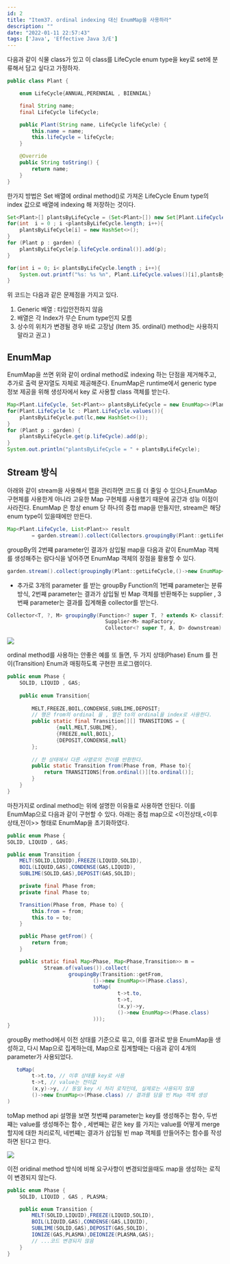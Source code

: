 ```yaml
---
id: 2
title: "Item37. ordinal indexing 대신 EnumMap을 사용하라"
description: ""
date: "2022-01-11 22:57:43"
tags: ['Java', 'Effective Java 3/E']
---
```

다음과 같이 식물 class가 있고 이 class를 LifeCycle enum type을 key로 set에 분류해서 담고 싶다고 가정하자. 

```java
public class Plant {

    enum LifeCycle{ANNUAL,PERENNIAL , BIENNIAL}

    final String name;
    final LifeCycle lifeCycle;

    public Plant(String name, LifeCycle lifeCycle) {
        this.name = name;
        this.lifeCycle = lifeCycle;
    }

    @Override
    public String toString() {
        return name;
    }
}
```

한가지 방법은 Set 배열에 ordinal method()로 가져온 LifeCycle Enum type의 index 값으로 배열에 indexing 해 저장하는 것이다. 


```java
Set<Plant>[] plantsByLifeCycle = (Set<Plant>[]) new Set[Plant.LifeCycle.values().length];
for(int  i = 0 ; i <plantsByLifeCycle.length; i++){
    plantsByLifeCycle[i] = new HashSet<>();
}
for (Plant p : garden) {
    plantsByLifeCycle[p.lifeCycle.ordinal()].add(p);
}

for(int i = 0; i< plantsByLifeCycle.length ; i++){
    System.out.printf("%s: %s %n", Plant.LifeCycle.values()[i],plantsByLifeCycle[i]);
}
```

위 코드는 다음과 같은 문제점을 가지고 있다.

1. Generic 배열 : 타입안전하지 않음 
2. 배열은 각 Index가 무슨 Enum type인지 모름 
3. 상수의 위치가 변경될 경우 바로 고장남 (Item 35. ordinal() method는 사용하지 말라고 권고 )

## EnumMap 

EnumMap을 쓰면 위와 같이 ordinal method로 indexing 하는 단점을 제거해주고, 추가로 출력 문자열도 자체로 제공해준다. 
EnumMap은 runtime에서 generic type 정보 제공을 위해 생성자에서 key 로 사용할 class 객체를 받는다. 
```java
Map<Plant.LifeCycle, Set<Plant>> plantsByLifeCycle = new EnumMap<>(Plant.LifeCycle.class);
for(Plant.LifeCycle lc : Plant.LifeCycle.values()){
    plantsByLifeCycle.put(lc,new HashSet<>());
}
for (Plant p : garden) {
    plantsByLifeCycle.get(p.lifeCycle).add(p);
}
System.out.println("plantsByLifeCycle = " + plantsByLifeCycle);
```


## Stream 방식 

아래와 같이 stream을 사용해서 맵을 관리하면 코드를 더 줄일 수 있으나,EnumMap 구현체를 사용한게 아니라 고유한 Map 구현체를 사용했기 때문에 공간과 성능 이점이 사라진다. EnumMap 은 항상 enum 당 하나의 중첩 map을 만들지만, stream은 해당 enum type이 있을때에만 만든다. 
```java
Map<Plant.LifeCycle, List<Plant>> result 
        = garden.stream().collect(Collectors.groupingBy(Plant::getLifeCycle));
```
groupBy의 2번쨰 parameter인 결과가 삼입될 map을 다음과 같이 EnumMap 객체를 생성해주는 람다식을 넣어주면 EnumMap 객체의 장점을 활용할 수 있다. 
```java
garden.stream().collect(groupingBy(Plant::getLifeCycle,()->new EnumMap<>(LifeCycle.class),toSet()));
```

- 추가로 3개의 parameter 를 받는 groupBy Function의 1번쨰 parameter는 분류 방식, 2번쨰 parameter는 결과가 삼입될 빈 Map 객체를 반환해주는 supplier , 3번째 parameter는 결과를 집계해줄 collector를 받는다. 

```java
Collector<T, ?, M> groupingBy(Function<? super T, ? extends K> classifier,
                                Supplier<M> mapFactory,
                                Collector<? super T, A, D> downstream) 
```

![](/images/Item37-group-by.jpg)


ordinal method를 사용하는 안좋은 예를 또 들면, 두 가지 상태(Phase) Enum 를 전이(Transition) Enum과 매핑하도록 구현한 프로그램이다.

```java
public enum Phase {
    SOLID, LIQUID , GAS;
    
    public enum Transition{
        
        MELT,FREEZE,BOIL,CONDENSE,SUBLIME,DEPOSIT;
        // 행은 from의 ordinal 을 , 열은 to의 ordinal을 index로 사용한다.
        public static final Transition[][] TRANSITIONS = {
                {null,MELT,SUBLIME},
                {FREEZE,null,BOIL},
                {DEPOSIT,CONDENSE,null}
        };
        
        // 한 상태에서 다른 사앹로의 전이를 반환한다. 
        public static Transition from(Phase from, Phase to){
            return TRANSITIONS[from.ordinal()][to.ordinal()];
        }
    }
}
```
마찬가지로 ordinal method는 위에 설명한 이유들로 사용하면 안된다.
이를 EnumMap으로 다음과 같이 구현할 수 있다. 아래는 중첩 map으로 \<이전상태,\<이후상태,전이>> 형태로 EnumMap을 초기화하였다. 

```java
public enum Phase {
SOLID, LIQUID , GAS;

public enum Transition {
    MELT(SOLID,LIQUID),FREEZE(LIQUID,SOLID),
    BOIL(LIQUID,GAS),CONDENSE(GAS,LIQUID),
    SUBLIME(SOLID,GAS),DEPOSIT(GAS,SOLID);

    private final Phase from;
    private final Phase to;

    Transition(Phase from, Phase to) {
        this.from = from;
        this.to = to;
    }

    public Phase getFrom() {
        return from;
    }

    public static final Map<Phase, Map<Phase,Transition>> m =
            Stream.of(values()).collect(
                    groupingBy(Transition::getFrom,
                            ()->new EnumMap<>(Phase.class),
                            toMap(
                                    t->t.to,
                                    t->t,
                                    (x,y)->y,
                                    ()->new EnumMap<>(Phase.class)
                            )));
}
```

groupBy method에서 이전 상태를 기준으로 묶고, 이를 결과로 받을 EnumMap을 생성하고, 다시 Map으로 집계하는데, Map으로 집계할때는 다음과 같이 4개의 parameter가 사용되었다.

```java
   toMap(
        t->t.to, // 이후 상태를 key로 사용
        t->t, // value는 전이값
        (x,y)->y, // 동일 key 시 처리 로직인데, 실제로는 사용되지 않음
        ()->new EnumMap<>(Phase.class) // 결과를 담을 빈 Map 객체 생성 
)
```

toMap method api 설명을 보면 첫번쨰 parameter는 key를 생성해주는 함수, 두번쨰는 value를 생성해주는 함수 , 세번째는 같은 key 를 가지는 value를 어떻게 merge 할지에 대한 처리로직, 네번쨰는 결과가 삼입될 빈 map 객체를 만들어주는 함수를 작성하면 된다고 한다. 

![](/images/Item37-toMap.jpg)

이전 oridinal method 방식에 비해 요구사항이 변경되었을때도 map을 생성하는 로직이 변경되지 않는다. 

```java
public enum Phase {
    SOLID, LIQUID , GAS , PLASMA;

    public enum Transition {
        MELT(SOLID,LIQUID),FREEZE(LIQUID,SOLID),
        BOIL(LIQUID,GAS),CONDENSE(GAS,LIQUID),
        SUBLIME(SOLID,GAS),DEPOSIT(GAS,SOLID),
        IONIZE(GAS,PLASMA),DEIONIZE(PLASMA,GAS);
        // ...코드 변경되지 않음
    }
}
```